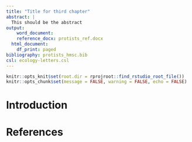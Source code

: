 ```yaml
---
title: "Title for third chapter"
abstract: |
  This should be the abstract
output:
    word_document:
    reference_docx: protists_ref.docx
  html_document:
    df_print: paged
bibliography: protists_hmsc.bib
csl: ecology-letters.csl
---
```


```r
knitr::opts_knit$set(root.dir = rprojroot::find_rstudio_root_file())
knitr::opts_chunk$set(message = FALSE, warning = FALSE, echo = FALSE)
```



\newpage
# Introduction

#
# References






